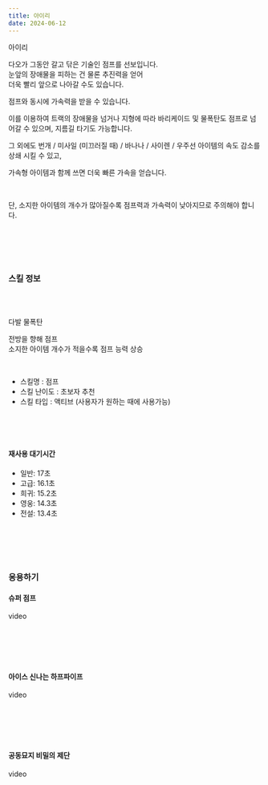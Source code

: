 ```yaml
---
title: 아이리
date: 2024-06-12
---
```


<Sprite className="character" backgroundPosition="-320px -1403px">아이리</Sprite>

<Bq>다오가 그동안 갈고 닦은 기술인 점프를 선보입니다.<br/>
눈앞의 장애물을 피하는 건 물론 추진력을 얻어<br/>
더욱 빨리 앞으로 나아갈 수도 있습니다.</Bq>

점프와 동시에 가속력을 받을 수 있습니다. 

이를 이용하여 트랙의 장애물을 넘거나 지형에 따라 바리케이드 및 물폭탄도 점프로 넘어갈 수 있으며, 지름길 타기도 가능합니다. 

그 외에도 번개 / 미사일 (미끄러질 때) / 바나나 / 사이렌 / 우주선 아이템의 속도 감소를 상쇄 시킬 수 있고, 

가속형 아이템과 함께 쓰면 더욱 빠른 가속을 얻습니다.

<br/>

단, 소지한 아이템의 개수가 많아질수록 점프력과 가속력이 낮아지므로 주의해야 합니다.


<br/><br/><br/><br/>

### 스킬 정보

<br/><br/>

<Sprite className="skill" backgroundPosition="-280px -460px">다발 물폭탄</Sprite>

<Bq>전방을 향해 점프<br/>
소지한 아이템 개수가 적을수록 점프 능력 상승</Bq>

<br/>

- 스킬명 : 점프
- 스킬 난이도 : 초보자 추천
- 스킬 타입 : 액티브 (사용자가 원하는 때에 사용가능)

<br/><br/><br/>

#### 재사용 대기시간

- 일반: 17초
- 고급: 16.1초
- 희귀: 15.2초
- 영웅: 14.3초
- 전설: 13.4초

<br/><br/><br/><br/>

### 응용하기

#### 슈퍼 점프

<Division className="mdRatio">video</Division>

<br/><br/><br/><br/>

#### 아이스 신나는 하프파이프

<Division className="mdRatio">video</Division>

<br/><br/><br/><br/>

#### 공동묘지 비밀의 제단

<Division className="mdRatio">video</Division>